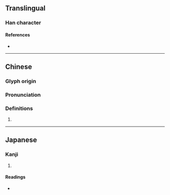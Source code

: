 {{character info/new}}
==Translingual==

===Han character===
{{Han char|rn=82|rad=毛|as=09|sn=13|four=82214|canj=ONHQU|ids=⿰俞毛}}

====References====
* {{Han ref|kx=0594.380|dkj=16896|dj=0986.310|hdz=32002.060|uh=6BF9|ud=27641|bh=DE40|bd=56896}}

----

==Chinese==
{{zh-forms}}

===Glyph origin===
{{Han etym}}

===Pronunciation===
{{zh-pron
|m=毹
|c=syu1,jyu4
|mc=y
|oc=y
|ma=
|cat=n
}}

===Definitions===
{{zh-hanzi}}

# {{zh-only|氍毹}}
----

==Japanese==

===Kanji===
{{ja-kanji|grade=|rs=毛09}}

# {{defn|lang=ja|sort=毛09}}

====Readings====
* {{ja-readings|on=[[ゆ]] (yu), [[す]] (su), [[じゅ]] (ju)|kun=[[けむしろ]] (kemushiro)}}